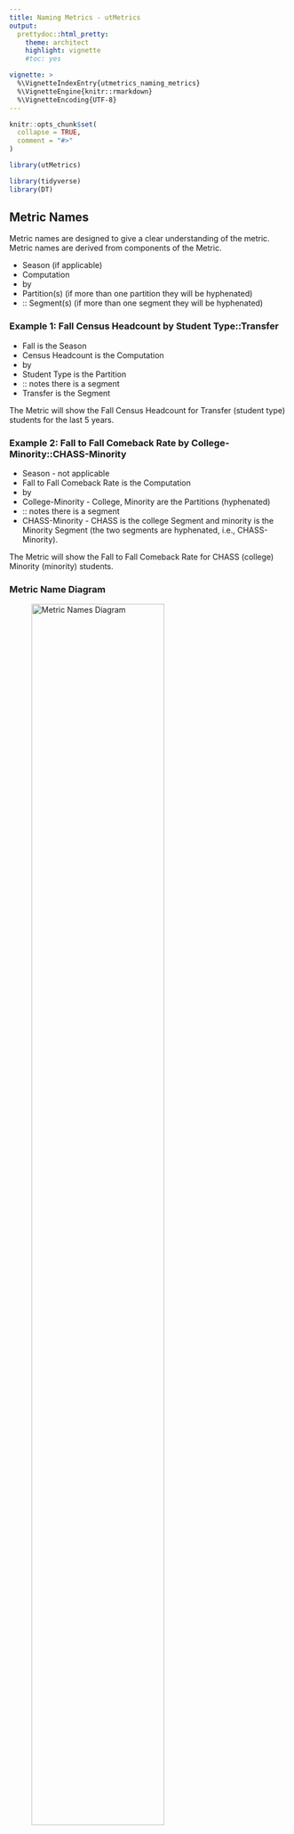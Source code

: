```yaml
---
title: Naming Metrics - utMetrics
output: 
  prettydoc::html_pretty:
    theme: architect
    highlight: vignette
    #toc: yes

vignette: >
  %\VignetteIndexEntry{utmetrics_naming_metrics}
  %\VignetteEngine{knitr::rmarkdown}
  %\VignetteEncoding{UTF-8}
---
```


```r
knitr::opts_chunk$set(
  collapse = TRUE,
  comment = "#>"
)
```

```r
library(utMetrics)
```

```r
library(tidyverse)
library(DT)
```

## Metric Names
Metric names are designed to give a clear understanding of the metric.
Metric names are derived from components of the Metric.

- Season (if applicable)
- Computation
- by
- Partition(s) (if more than one partition they will be hyphenated)
- :: Segment(s) (if more than one segment they will be hyphenated)

### Example 1: Fall Census Headcount by Student Type::Transfer

 - Fall is the Season
 - Census Headcount is the Computation
 - by
 - Student Type is the Partition
 - :: notes there is a segment
 - Transfer is the Segment
 
 The Metric will show the Fall Census Headcount for Transfer (student type) students for the last 5 years.
 
### Example 2: Fall to Fall Comeback Rate by College-Minority::CHASS-Minority
 
- Season - not applicable
- Fall to Fall Comeback Rate is the Computation
- by 
- College-Minority - College, Minority are the Partitions (hyphenated)
- :: notes there is a segment
- CHASS-Minority - CHASS is the college Segment and minority is the Minority Segment (the two segments are hyphenated, i.e., CHASS-Minority).

The Metric will show the Fall to Fall Comeback Rate for CHASS (college) Minority (minority) students.


### Metric Name Diagram
![Metric Names Diagram](metric_name_diagram.png){width=75%}

### List of Computations
List of Computations

```r
computations <- utMetrics::df_metrics_indices %>%
  select(computation) %>%
  arrange(computation) %>% 
  rename("Computation" = computation) %>% 
  unique()

datatable(computations)
```

### List of Computations and Partitions
List of Computations and Partitions

```r
partitions <- utMetrics::df_metrics_indices %>% 
  select(computation, partition) %>% 
  arrange(computation, partition) %>% 
  rename("Computation" = computation) %>% 
  rename("Partition" = partition) %>% 
  unique()

datatable(partitions)
```

### List of Metrics
List of Computations, Partitions, and Segments

```r
metric_list <- utMetrics::df_metrics_indices %>% 
  select(metric, computation, partition, segment) %>% 
  arrange(computation, partition, segment) %>% 
  rename("Computation" = computation) %>% 
  rename("Partition" = partition) %>% 
  rename("Segment" = segment) %>% 
  unique()

datatable(metric_list)
```
